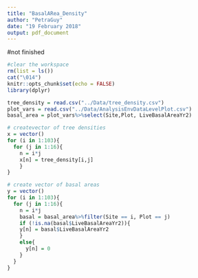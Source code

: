 ```yaml
---
title: "BasalARea_Density"
author: "PetraGuy"
date: "19 February 2018"
output: pdf_document
---
```


#not finished

```r
#clear the workspace
rm(list = ls())
cat("\014")
knitr::opts_chunk$set(echo = FALSE)
library(dplyr)
```

```r
tree_density = read.csv("../Data/tree_density.csv")
plot_vars = read.csv("../Data/AnalysisEnvDataLevelPlot.csv")
basal_area = plot_vars%>%select(Site,Plot, LiveBasalAreaYr2)

# createvector of tree densities
x = vector()
for (i in 1:103){
  for (j in 1:16){
    n = i*j
    x[n] = tree_density[i,j]
    }
}

# create vector of basal areas
y = vector()
for (i in 1:103){
  for (j in 1:16){
    n = i*j
    basal = basal_area%>%filter(Site == i, Plot == j)
    if (!is.na(basal$LiveBasalAreaYr2)){
    y[n] = basal$LiveBasalAreaYr2
    }
    else{
      y[n] = 0
    }
  }
}


```